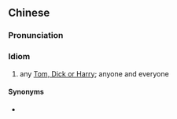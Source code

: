 {{also|阿狗阿猫}}
==Chinese==
{{zh-forms|s=阿狗阿猫}}

===Pronunciation===
{{zh-pron
|m=āgǒu'āmāo
|c=aa3 gau2 aa3 maau1
|cat=id
}}

===Idiom===
{{zh-idiom}}

# {{lb|zh|pejorative}} any [[Tom, Dick or Harry]]; anyone and everyone

====Synonyms====
* {{zh-l|阿貓阿狗}}